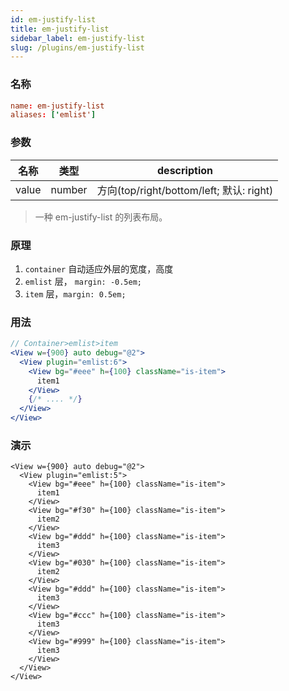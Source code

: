 ```yaml
---
id: em-justify-list
title: em-justify-list
sidebar_label: em-justify-list
slug: /plugins/em-justify-list
---
```


### 名称
```conf
name: em-justify-list
aliases: ['emlist']
```

### 参数

| 名称  | 类型   | description                              |
| ----- | ------ | ---------------------------------------- |
| value | number | 方向(top/right/bottom/left; 默认: right) |

> 一种 em-justify-list 的列表布局。

### 原理
1. `container` 自动适应外层的宽度，高度
2. `emlist` 层， `margin: -0.5em;`
3. `item` 层，`margin: 0.5em;`

### 用法

```jsx
// Container>emlist>item
<View w={900} auto debug="@2">
  <View plugin="emlist:6">
    <View bg="#eee" h={100} className="is-item">
      item1
    </View>
    {/* .... */}
  </View>
</View>
```

### 演示

```tsx live
<View w={900} auto debug="@2">
  <View plugin="emlist:5">
    <View bg="#eee" h={100} className="is-item">
      item1
    </View>
    <View bg="#f30" h={100} className="is-item">
      item2
    </View>
    <View bg="#ddd" h={100} className="is-item">
      item3
    </View>
    <View bg="#030" h={100} className="is-item">
      item2
    </View>
    <View bg="#ddd" h={100} className="is-item">
      item3
    </View>
    <View bg="#ccc" h={100} className="is-item">
      item3
    </View>
    <View bg="#999" h={100} className="is-item">
      item3
    </View>
  </View>
</View>
```